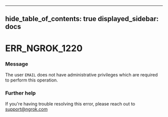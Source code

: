 

---
hide_table_of_contents: true
displayed_sidebar: docs
---


# ERR_NGROK_1220

### Message
The user `EMAIL` does not have administrative privileges which are required to perform this operation.

<ErrorDetails error="err_ngrok_1220" />



### Further help
If you're having trouble resolving this error, please reach out to [support@ngrok.com](mailto:support@ngrok.com?subject=Help%20with%20ERR_NGROK_1220)

